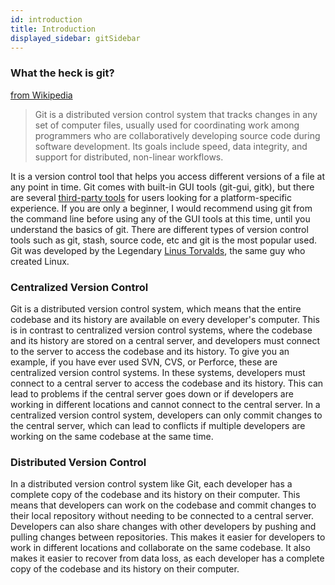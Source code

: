 ```yaml
---
id: introduction
title: Introduction
displayed_sidebar: gitSidebar
---
```


### What the heck is git?

[from Wikipedia](https://en.wikipedia.org/wiki/Git)

> Git is a distributed version control system that tracks changes in any set of computer files, usually used for coordinating work among programmers who are collaboratively developing source code during software development. Its goals include speed, data integrity, and support for distributed, non-linear workflows.

It is a version control tool that helps you access different versions of a file at any point in time. Git comes with built-in GUI tools (git-gui, gitk), but there are several [third-party tools](https://git-scm.com/downloads/guis) for users looking for a platform-specific experience. If you are only a beginner, I would recommend using git from the command line before using any of the GUI tools at this time, until you understand the basics of git. There are different types of version control tools such as git, stash, source code, etc and git is the most popular used. Git was developed by the Legendary [Linus Torvalds](https://github.com/torvalds?tab=overview&from=2023-11-01&to=2023-11-04), the same guy who created Linux.

### Centralized Version Control

Git is a distributed version control system, which means that the entire codebase and its history are available on every developer's computer. This is in contrast to centralized version control systems, where the codebase and its history are stored on a central server, and developers must connect to the server to access the codebase and its history.
To give you an example, if you have ever used SVN, CVS, or Perforce, these are centralized version control systems. In these systems, developers must connect to a central server to access the codebase and its history. This can lead to problems if the central server goes down or if developers are working in different locations and cannot connect to the central server. In a centralized version control system, developers can only commit changes to the central server, which can lead to conflicts if multiple developers are working on the same codebase at the same time.

### Distributed Version Control

In a distributed version control system like Git, each developer has a complete copy of the codebase and its history on their computer. This means that developers can work on the codebase and commit changes to their local repository without needing to be connected to a central server. Developers can also share changes with other developers by pushing and pulling changes between repositories. This makes it easier for developers to work in different locations and collaborate on the same codebase. It also makes it easier to recover from data loss, as each developer has a complete copy of the codebase and its history on their computer.
